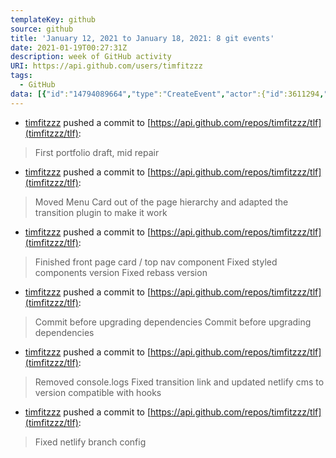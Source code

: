 ---
templateKey: github
source: github
title: 'January 12, 2021 to January 18, 2021: 8 git events'
date: 2021-01-19T00:27:31Z
description: week of GitHub activity
URI: https://api.github.com/users/timfitzzz
tags: 
  - GitHub
data: [{"id":"14794089664","type":"CreateEvent","actor":{"id":3611294,"login":"timfitzzz","display_login":"timfitzzz","gravatar_id":"","url":"https://api.github.com/users/timfitzzz","avatar_url":"https://avatars.githubusercontent.com/u/3611294?"},"repo":{"id":329049604,"name":"timfitzzz/tlf","url":"https://api.github.com/repos/timfitzzz/tlf"},"payload":{"ref":null,"ref_type":"repository","master_branch":"master","description":"personal portfolio","pusher_type":"user"},"public":false,"created_at":"2021-01-12T16:42:36Z"},{"id":"14794114179","type":"CreateEvent","actor":{"id":3611294,"login":"timfitzzz","display_login":"timfitzzz","gravatar_id":"","url":"https://api.github.com/users/timfitzzz","avatar_url":"https://avatars.githubusercontent.com/u/3611294?"},"repo":{"id":329049604,"name":"timfitzzz/tlf","url":"https://api.github.com/repos/timfitzzz/tlf"},"payload":{"ref":"main","ref_type":"branch","master_branch":"main","description":"personal portfolio","pusher_type":"user"},"public":false,"created_at":"2021-01-12T16:44:22Z"},{"id":"14794132503","type":"PushEvent","actor":{"id":3611294,"login":"timfitzzz","display_login":"timfitzzz","gravatar_id":"","url":"https://api.github.com/users/timfitzzz","avatar_url":"https://avatars.githubusercontent.com/u/3611294?"},"repo":{"id":329049604,"name":"timfitzzz/tlf","url":"https://api.github.com/repos/timfitzzz/tlf"},"payload":{"push_id":6338231638,"size":1,"distinct_size":1,"ref":"refs/heads/main","head":"2e42918c46667323b2a0254f16339153a3a8084c","before":"6613e979fa7b31c5bff6b6f0cf41692e75b7c121","commits":[{"sha":"2e42918c46667323b2a0254f16339153a3a8084c","author":{"email":"diceytroop@gmail.com","name":"Tim Fitzgerald"},"message":"First portfolio draft, mid repair","distinct":true,"url":"https://api.github.com/repos/timfitzzz/tlf/commits/2e42918c46667323b2a0254f16339153a3a8084c"}]},"public":false,"created_at":"2021-01-12T16:45:42Z"},{"id":"14826874912","type":"PushEvent","actor":{"id":3611294,"login":"timfitzzz","display_login":"timfitzzz","gravatar_id":"","url":"https://api.github.com/users/timfitzzz","avatar_url":"https://avatars.githubusercontent.com/u/3611294?"},"repo":{"id":329049604,"name":"timfitzzz/tlf","url":"https://api.github.com/repos/timfitzzz/tlf"},"payload":{"push_id":6354143098,"size":1,"distinct_size":1,"ref":"refs/heads/main","head":"bd922870707168e5236ab3f81629ee9cde4d3c1a","before":"2e42918c46667323b2a0254f16339153a3a8084c","commits":[{"sha":"bd922870707168e5236ab3f81629ee9cde4d3c1a","author":{"email":"diceytroop@gmail.com","name":"Tim Fitzgerald"},"message":"Moved Menu Card out of the page hierarchy and adapted the transition plugin to make it work","distinct":true,"url":"https://api.github.com/repos/timfitzzz/tlf/commits/bd922870707168e5236ab3f81629ee9cde4d3c1a"}]},"public":false,"created_at":"2021-01-15T01:05:34Z"},{"id":"14845970693","type":"PushEvent","actor":{"id":3611294,"login":"timfitzzz","display_login":"timfitzzz","gravatar_id":"","url":"https://api.github.com/users/timfitzzz","avatar_url":"https://avatars.githubusercontent.com/u/3611294?"},"repo":{"id":329049604,"name":"timfitzzz/tlf","url":"https://api.github.com/repos/timfitzzz/tlf"},"payload":{"push_id":6364384785,"size":3,"distinct_size":3,"ref":"refs/heads/main","head":"6a9fd6eece2e4963f47de10fa170eec6b4bdc1f4","before":"bd922870707168e5236ab3f81629ee9cde4d3c1a","commits":[{"sha":"e876763ed665ee875728b42d3efd18df9b320521","author":{"email":"diceytroop@gmail.com","name":"Tim Fitzgerald"},"message":"Finished front page card / top nav component","distinct":true,"url":"https://api.github.com/repos/timfitzzz/tlf/commits/e876763ed665ee875728b42d3efd18df9b320521"},{"sha":"ca014154aa69dfce6b5fa50fb34e71a0d33893bb","author":{"email":"diceytroop@gmail.com","name":"Tim Fitzgerald"},"message":"Fixed styled components version","distinct":true,"url":"https://api.github.com/repos/timfitzzz/tlf/commits/ca014154aa69dfce6b5fa50fb34e71a0d33893bb"},{"sha":"6a9fd6eece2e4963f47de10fa170eec6b4bdc1f4","author":{"email":"diceytroop@gmail.com","name":"Tim Fitzgerald"},"message":"Fixed rebass version","distinct":true,"url":"https://api.github.com/repos/timfitzzz/tlf/commits/6a9fd6eece2e4963f47de10fa170eec6b4bdc1f4"}]},"public":false,"created_at":"2021-01-17T10:50:28Z"},{"id":"14852164893","type":"PushEvent","actor":{"id":3611294,"login":"timfitzzz","display_login":"timfitzzz","gravatar_id":"","url":"https://api.github.com/users/timfitzzz","avatar_url":"https://avatars.githubusercontent.com/u/3611294?"},"repo":{"id":329049604,"name":"timfitzzz/tlf","url":"https://api.github.com/repos/timfitzzz/tlf"},"payload":{"push_id":6367863214,"size":2,"distinct_size":2,"ref":"refs/heads/main","head":"07454c42f8f4404f9bdb4d9effb9c1718b4f584e","before":"6a9fd6eece2e4963f47de10fa170eec6b4bdc1f4","commits":[{"sha":"1faceb54efb09435a6ce1cc207865b6b46cd59df","author":{"email":"diceytroop@gmail.com","name":"Tim Fitzgerald"},"message":"Commit before upgrading dependencies","distinct":true,"url":"https://api.github.com/repos/timfitzzz/tlf/commits/1faceb54efb09435a6ce1cc207865b6b46cd59df"},{"sha":"07454c42f8f4404f9bdb4d9effb9c1718b4f584e","author":{"email":"diceytroop@gmail.com","name":"Tim Fitzgerald"},"message":"Commit before upgrading dependencies","distinct":true,"url":"https://api.github.com/repos/timfitzzz/tlf/commits/07454c42f8f4404f9bdb4d9effb9c1718b4f584e"}]},"public":false,"created_at":"2021-01-18T08:11:37Z"},{"id":"14861733361","type":"PushEvent","actor":{"id":3611294,"login":"timfitzzz","display_login":"timfitzzz","gravatar_id":"","url":"https://api.github.com/users/timfitzzz","avatar_url":"https://avatars.githubusercontent.com/u/3611294?"},"repo":{"id":329049604,"name":"timfitzzz/tlf","url":"https://api.github.com/repos/timfitzzz/tlf"},"payload":{"push_id":6372588618,"size":2,"distinct_size":2,"ref":"refs/heads/main","head":"7bfb9ffe0dc9051a1da705caf9d33c1c9ad3ad01","before":"07454c42f8f4404f9bdb4d9effb9c1718b4f584e","commits":[{"sha":"58afd636d07878429921fe6067a9c7cf873eb79a","author":{"email":"diceytroop@gmail.com","name":"Tim Fitzgerald"},"message":"Removed console.logs","distinct":true,"url":"https://api.github.com/repos/timfitzzz/tlf/commits/58afd636d07878429921fe6067a9c7cf873eb79a"},{"sha":"7bfb9ffe0dc9051a1da705caf9d33c1c9ad3ad01","author":{"email":"diceytroop@gmail.com","name":"Tim Fitzgerald"},"message":"Fixed transition link and updated netlify cms to version compatible with hooks","distinct":true,"url":"https://api.github.com/repos/timfitzzz/tlf/commits/7bfb9ffe0dc9051a1da705caf9d33c1c9ad3ad01"}]},"public":false,"created_at":"2021-01-18T23:44:08Z"},{"id":"14861962257","type":"PushEvent","actor":{"id":3611294,"login":"timfitzzz","display_login":"timfitzzz","gravatar_id":"","url":"https://api.github.com/users/timfitzzz","avatar_url":"https://avatars.githubusercontent.com/u/3611294?"},"repo":{"id":329049604,"name":"timfitzzz/tlf","url":"https://api.github.com/repos/timfitzzz/tlf"},"payload":{"push_id":6372713297,"size":1,"distinct_size":1,"ref":"refs/heads/main","head":"17c473b3ba36216d95ea8576c3fdce0308977a90","before":"7bfb9ffe0dc9051a1da705caf9d33c1c9ad3ad01","commits":[{"sha":"17c473b3ba36216d95ea8576c3fdce0308977a90","author":{"email":"diceytroop@gmail.com","name":"Tim Fitzgerald"},"message":"Fixed netlify branch config","distinct":true,"url":"https://api.github.com/repos/timfitzzz/tlf/commits/17c473b3ba36216d95ea8576c3fdce0308977a90"}]},"public":false,"created_at":"2021-01-19T00:27:31Z"}]
---

  - [timfitzzz](https://api.github.com/users/timfitzzz) pushed a commit to [https://api.github.com/repos/timfitzzz/tlf](timfitzzz/tlf): 
  > First portfolio draft, mid repair
  - [timfitzzz](https://api.github.com/users/timfitzzz) pushed a commit to [https://api.github.com/repos/timfitzzz/tlf](timfitzzz/tlf): 
  > Moved Menu Card out of the page hierarchy and adapted the transition plugin to make it work
  - [timfitzzz](https://api.github.com/users/timfitzzz) pushed a commit to [https://api.github.com/repos/timfitzzz/tlf](timfitzzz/tlf): 
  > Finished front page card / top nav component
  > Fixed styled components version
  > Fixed rebass version
  - [timfitzzz](https://api.github.com/users/timfitzzz) pushed a commit to [https://api.github.com/repos/timfitzzz/tlf](timfitzzz/tlf): 
  > Commit before upgrading dependencies
  > Commit before upgrading dependencies
  - [timfitzzz](https://api.github.com/users/timfitzzz) pushed a commit to [https://api.github.com/repos/timfitzzz/tlf](timfitzzz/tlf): 
  > Removed console.logs
  > Fixed transition link and updated netlify cms to version compatible with hooks
  - [timfitzzz](https://api.github.com/users/timfitzzz) pushed a commit to [https://api.github.com/repos/timfitzzz/tlf](timfitzzz/tlf): 
  > Fixed netlify branch config
